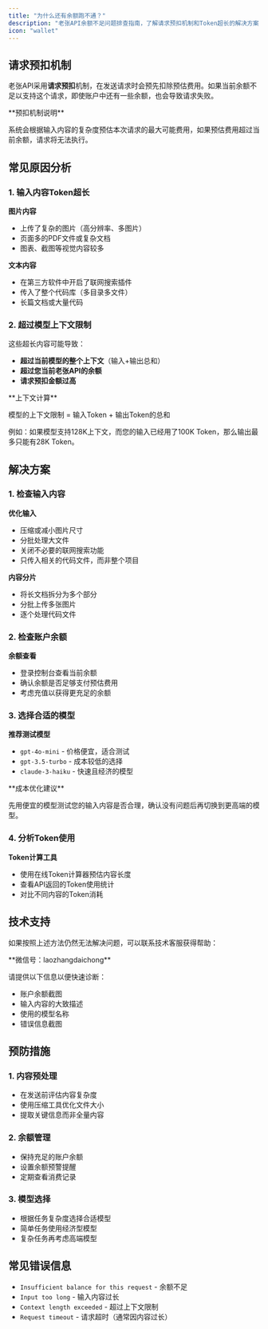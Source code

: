 ```yaml
---
title: "为什么还有余额跑不通？"
description: "老张API余额不足问题排查指南，了解请求预扣机制和Token超长的解决方案"
icon: "wallet"
---
```


## 请求预扣机制

老张API采用**请求预扣**机制，在发送请求时会预先扣除预估费用。如果当前余额不足以支持这个请求，即使账户中还有一些余额，也会导致请求失败。

<Warning>
**预扣机制说明**

系统会根据输入内容的复杂度预估本次请求的最大可能费用，如果预估费用超过当前余额，请求将无法执行。
</Warning>

## 常见原因分析

### 1. 输入内容Token超长

**图片内容**
- 上传了复杂的图片（高分辨率、多图片）
- 页面多的PDF文件或复杂文档
- 图表、截图等视觉内容较多

**文本内容**
- 在第三方软件中开启了联网搜索插件
- 传入了整个代码库（多目录多文件）
- 长篇文档或大量代码

### 2. 超过模型上下文限制

这些超长内容可能导致：
- **超过当前模型的整个上下文**（输入+输出总和）
- **超过您当前老张API的余额**
- **请求预扣金额过高**

<Info>
**上下文计算**

模型的上下文限制 = 输入Token + 输出Token的总和

例如：如果模型支持128K上下文，而您的输入已经用了100K Token，那么输出最多只能有28K Token。
</Info>

## 解决方案

### 1. 检查输入内容

**优化输入**
- 压缩或减小图片尺寸
- 分批处理大文件
- 关闭不必要的联网搜索功能
- 只传入相关的代码文件，而非整个项目

**内容分片**
- 将长文档拆分为多个部分
- 分批上传多张图片
- 逐个处理代码文件

### 2. 检查账户余额

**余额查看**
- 登录控制台查看当前余额
- 确认余额是否足够支付预估费用
- 考虑充值以获得更充足的余额

### 3. 选择合适的模型

**推荐测试模型**
- `gpt-4o-mini` - 价格便宜，适合测试
- `gpt-3.5-turbo` - 成本较低的选择
- `claude-3-haiku` - 快速且经济的模型

<Tip>
**成本优化建议**

先用便宜的模型测试您的输入内容是否合理，确认没有问题后再切换到更高端的模型。
</Tip>

### 4. 分析Token使用

**Token计算工具**
- 使用在线Token计算器预估内容长度
- 查看API返回的Token使用统计
- 对比不同内容的Token消耗

## 技术支持

如果按照上述方法仍然无法解决问题，可以联系技术客服获得帮助：

<Card title="技术客服" icon="headphones">
**微信号：laozhangdaichong**

请提供以下信息以便快速诊断：
- 账户余额截图
- 输入内容的大致描述
- 使用的模型名称
- 错误信息截图
</Card>

## 预防措施

### 1. 内容预处理
- 在发送前评估内容复杂度
- 使用压缩工具优化文件大小
- 提取关键信息而非全量内容

### 2. 余额管理
- 保持充足的账户余额
- 设置余额预警提醒
- 定期查看消费记录

### 3. 模型选择
- 根据任务复杂度选择合适模型
- 简单任务使用经济型模型
- 复杂任务再考虑高端模型

## 常见错误信息

- `Insufficient balance for this request` - 余额不足
- `Input too long` - 输入内容过长
- `Context length exceeded` - 超过上下文限制
- `Request timeout` - 请求超时（通常因内容过长）